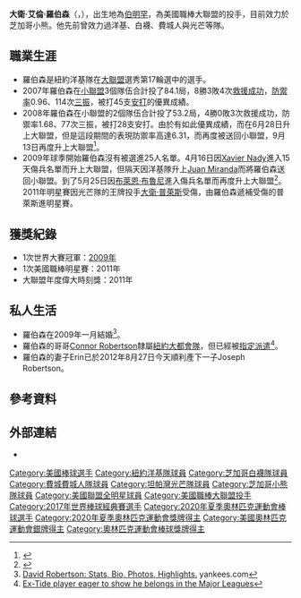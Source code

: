 {{About|美國職業棒球選手'''大衛·羅伯森'''|美國指揮家大衛·羅伯森|大衛·羅伯森 (指揮)}}
{{Infobox MLB player
| name        = 大衛·羅伯森<br/>David Robertson
| image       = David Robertson 2019 (cropped).jpg
| width       = 
| caption     = 
| team        = 芝加哥小熊
| number      = 37
| position    = 救援投手
| birthdate   = {{birth date and age|1985|4|9}}
| bats        = 右
| throws      = 右
| debutdate   = 6月29日
| debutyear   = 2008年
| debutteam   = 紐約洋基
| statyear    = 2021年球季
| stat1label  = 勝敗投數
| stat1value  = 53-33
| stat2label  = [[防禦率|防禦率]]
| stat2value  = 2.93
| stat3label  = [[三振|三振]]
| stat3value  = 896
| stat4label  = [[救援成功|救援成功]]
| stat4value  = 137
| teams       = <nowiki></nowiki>
* [[紐約洋基|紐約洋基]] ({{mlby|2008}}－{{mlby|2014}})
* [[芝加哥白襪|芝加哥白襪]] ({{mlby|2015}}－{{mlby|2017}})
* [[紐約洋基|紐約洋基]] ({{mlby|2017}}－{{mlby|2018}})
* [[費城費城人|費城費城人]] ({{mlby|2019}})
* [[坦帕灣光芒|坦帕灣光芒]] ({{mlby|2021}})
|highlights=
* [[美國職棒大聯盟全明星賽|全明星賽]]（[[2011年美國職棒大聯盟全明星賽|2011年]]）
* [[世界大賽|世界大賽]]冠軍（{{wsy|2009}}）
| medaltemplates = 
{{MedalSport|男子[[棒球|棒球]]}}
{{MedalCountry|{{USA}}}}
{{MedalCompetition|[[奧林匹克運動會|奧林匹克運動會]]}}
{{MedalSilver|[[2020年夏季奧林匹克運動會|2020年 東京]]|[[2020年夏季奧林匹克運動會棒球比賽|隊際]]}}
{{MedalCompetition|[[世界棒球經典賽|世界棒球經典賽]]}}
{{MedalGold|[[2017年世界棒球經典賽|2017年 洛杉磯]]|隊際}}
}}
'''大衛·艾倫·羅伯森'''（{{lang-en|David Alan Robertson}}，{{bd|1985年|4月9日||}}），出生地為[[伯明罕_(阿拉巴馬州)|伯明罕]]，為美國職棒大聯盟的投手，目前效力於芝加哥小熊。他先前曾效力過洋基、白襪、費城人與光芒等隊。

== 職業生涯 ==
* 羅伯森是紐約洋基隊在[[大聯盟|大聯盟]]選秀第17輪選中的選手。
* 2007年羅伯森在[[小聯盟|小聯盟]]3個隊伍合計投了84.1局，8勝3敗4次[[救援成功|救援成功]]，[[防禦率|防禦率]]0.96、114次[[三振|三振]]，被打45支[[安打|安打]]的優異成績。
* 2008年羅伯森在小聯盟的2個隊伍合計投了53.2局，4勝0敗3次救援成功，防禦率1.68、77次三振，被打28支安打。由於有如此優異成績，而在6月28日升上大聯盟，但是這段期間的表現防禦率高達6.31，而再度被送回小聯盟，9月13日再度升上大聯盟<ref>{{Cite web |url=http://www.lohud.com/apps/pbcs.dll/article?AID=%2F20080914%2FSPORTS01%2F809140379%2F-1%2FSPORTS |title=Hughes called up, might get another start |access-date=2021-09-02 |archive-date=2015-11-07 |archive-url=https://web.archive.org/web/20151107090904/http://www.lohud.com/apps/pbcs.dll/article?AID=%2F20080914%2FSPORTS01%2F809140379%2F-1%2FSPORTS |dead-url=no }}</ref>。
* 2009年球季開始羅伯森沒有被選進25人名單。4月16日因[[Xavier_Nady|Xavier Nady]]進入15天傷兵名單而升上大聯盟，但隔天因洋基隊升上[[Juan_Miranda|Juan Miranda]]而將羅伯森送回小聯盟。到了5月25日因[[布萊恩·布魯尼|布萊恩·布魯尼]]進入傷兵名單而再度升上大聯盟<ref>{{Cite web |url=http://www.nj.com/yankees/index.ssf/2009/05/new_york_yankees_recall_reliev.html |title=New York Yankees recall reliever David Robertson |access-date=2009-09-06 |archive-date=2019-01-04 |archive-url=https://web.archive.org/web/20190104124927/https://www.nj.com/yankees/index.ssf/2009/05/new_york_yankees_recall_reliev.html |dead-url=no }}</ref>。2011年明星賽因光芒隊的王牌投手[[大衛·普萊斯|大衛·普萊斯]]受傷，由羅伯森遞補受傷的普萊斯進明星賽。
 
==獲獎紀錄==
*1次世界大賽冠軍：[[2009年世界大賽|2009年]]
*1次美國職棒明星賽：2011年
*大聯盟年度偉大時刻獎：2011年

== 私人生活 ==
* 羅伯森在2009年一月結婚<ref>[http://newyork.yankees.mlb.com/team/player.jsp?player_id=502085 David Robertson: Stats, Bio, Photos, Highlights.] {{Wayback|url=http://newyork.yankees.mlb.com/team/player.jsp?player_id=502085 |date=20141017055911 }} yankees.com</ref>。
* 羅伯森的哥哥[[Connor_Robertson|Connor Robertson]]隸屬[[紐約大都會隊|紐約大都會隊]]，但已經被[[指定派遣|指定派遣]]<ref>[http://www.tidesports.com/article/20080705/NEWS/485640594/1011 Ex-Tide player eager to show he belongs in the Major Leagues]{{dead link|date=2017年12月 |bot=InternetArchiveBot |fix-attempted=yes }}</ref>。
* 羅伯森的妻子Erin已於2012年8月27日今天順利產下一子Joseph Robertson。

== 參考資料 ==
{{reflist}}

== 外部連結 ==
{{commons category|David Robertson}}
* {{Baseballstats |mlb=502085 |espn=29172 |br=r/roberda08 |fangraphs=8241 |cube=R/David-Robertson}}

{{2009 World Series Champions}}
{{2017年世界棒球經典賽美國隊選手列表}}
{{芝加哥小熊隊當前登錄名單}}
{{2020年夏季奧林匹克運動會美國隊選手列表}}

{{DEFAULTSORT:Robertson, David}}
[[Category:美國棒球選手|Category:美國棒球選手]]
[[Category:紐約洋基隊球員|Category:紐約洋基隊球員]]
[[Category:芝加哥白襪隊球員|Category:芝加哥白襪隊球員]]
[[Category:費城費城人隊球員|Category:費城費城人隊球員]]
[[Category:坦帕灣光芒隊球員|Category:坦帕灣光芒隊球員]]
[[Category:芝加哥小熊隊球員|Category:芝加哥小熊隊球員]]
[[Category:美國聯盟全明星球員|Category:美國聯盟全明星球員]]
[[Category:美國職棒大聯盟投手|Category:美國職棒大聯盟投手]]
[[Category:2017年世界棒球經典賽選手|Category:2017年世界棒球經典賽選手]]
[[Category:2020年夏季奧林匹克運動會棒球選手|Category:2020年夏季奧林匹克運動會棒球選手]]
[[Category:2020年夏季奧林匹克運動會獎牌得主|Category:2020年夏季奧林匹克運動會獎牌得主]]
[[Category:美國奧林匹克運動會銀牌得主|Category:美國奧林匹克運動會銀牌得主]]
[[Category:奧林匹克運動會棒球獎牌得主|Category:奧林匹克運動會棒球獎牌得主]]